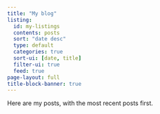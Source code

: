 ```yaml
---
title: "My blog"
listing:
  id: my-listings
  contents: posts
  sort: "date desc"
  type: default
  categories: true
  sort-ui: [date, title]
  filter-ui: true
  feed: true
page-layout: full
title-block-banner: true
---
```


Here are my posts, with the most recent posts first.

:::{#my-listings}
:::